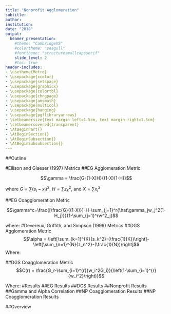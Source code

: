 ```yaml
---
title: "Nonprofit Agglomeration"
subtitle: 
author: 
institution: 
date: "2018"
output: 
  beamer_presentation:
    #theme: "CambridgeUS"
    #colortheme: "seagull"
    #fonttheme: "structuresmallcapsserif"
    slide_level: 2
    #toc: true
header-includes:
- \usetheme{Metro}
- \usepackage{xcolor}
- \usepackage{setspace}
- \usepackage{graphicx}
- \usepackage{colortbl}
- \usepackage{chngpage} 
- \usepackage{amsmath}
- \usepackage{multicol}
- \usepackage{hanging}
- \usepackage{pgflibraryarrows}
- \setbeamersize{text margin left=1.5cm, text margin right=1.5cm}
- \setbeamercovered{transparent}
- \AtBeginPart{}
- \AtBeginSection{}
- \AtBeginSubsection{}
- \AtBeginSubsubsection{}
---
```

##Outline
  \tableofcontents

#Ellison and Glaeser (1997) Metrics
##EG Agglomeration Metric

$$\gamma = \frac{G-(1-X)H}{(1-X)(1-H)}$$

where $G=\sum(s_i-x_i)^2$, $H=\sum{z_k^2}$, and $X=\sum{x_i^2}$
\begin{itemize} \itemsep1em
  \item{$z_k$ is a measure of each plant's size}
    \begin{itemize}
    \item{given by each plant's share of industry employment}
  \end{itemize}
  \item{$s_i$ is each area's share of the industry employment}
  \begin{itemize}
    \item{the sum of all $z_k$ in each area}
  \end{itemize}
  \item{$x_i$ is each area's share of overall manufacturing employment}
\end{itemize}

##EG Coagglomeration Metric

$$\gamma^c=\frac{[\frac{G}{(1-X)}]-H-\sum_{j=1}^r{\hat\gamma_jw_j^2(1-H_j)}}{1-\sum_{j=1}^rw^2_j}$$


where:
\begin{enumerate}
  \item{G is the raw concentration of employment in the group as a whole}
  \item{H is the plant size Herfindahl of the group as a whole}
  \item{$X$ is the Herfindahl of $x_i$, each area's share of overall manufacturing employment}
  \item{$\hat\gamma_j$ is the gamma of the jth industry in the group}
  \item{$w_j$ is the jth industry's employment share of the group}
  \item{$H_j$ is the plant size Herfindahl of the jth industry}
\end{enumerate}


#Devereux, Griffith, and Simpson (1999) Metrics
##DGS Agglomeration Metric
$$\alpha = \left[\sum_{k=1}^{K}{s_k^2}-(\frac{1}{K})\right]-\left[\sum_{n=1}^{N}{z_n^2}-(\frac{1}{N})\right]$$
Where:
\begin{itemize}
  \item where $K$ is the number of regions
  \item $s_k$ is each region's share of industry size
  \item $N$ is the number of firms(nonprofits)
  \item $z_n$ is each firm's share of industry size
\end{itemize}

##DGS Coagglomeration Metric
$$C(r) = \frac{G_r-\sum_{i=1}^{r}{w_i^2G_i}}{\left(1-\sum_{i=1}^{r}{w_i^2}\right)}$$

Where:
\begin{itemize}
  \item{$G_r$ is the geographic concentration of the group as a whole,}
  \item{$G_i$ is the geographic concentration of each core code in the group,}
  \item{$w_i$ is every core code's share of group revenue}
\end{itemize}

#Results
##EG Results
\begin{figure}
\centering
\includegraphics[width = 1\textwidth]{EGgamma.png}
\caption{Gamma for Manufacturing Industries, US}
  \caption*{Source: Ellison and Glaeser (1997)}
\end{figure}

##DGS Results
\begin{figure}
\centering
\includegraphics[width = 1\textwidth]{DGSmetric.png}
\caption{Alpha for Manufacturing Industries, UK}
  \caption*{Source: Devereux et al. (1999)}
\end{figure}

##Nonprofit Results
\begin{figure}
\centering
\includegraphics[width = 1\textwidth]{gammastate.jpg}
\caption{Gamma for Nonprofit Core Codes, US}
\end{figure}

##Gamma and Alpha Correlation
\begin{figure}
\centering
\includegraphics[width = 1\textwidth]{gammaalpha.jpg}
\caption{EG gamma vs DGS alpha}
\end{figure}

##NP Coagglomeration Results
\begin{figure}
\centering
\includegraphics[width = 1\textwidth]{gammacoagg.jpg}
\caption{EG coagglomeration gamma}
\end{figure}


##NP Coagglomeration Results
\begin{figure}
\centering
\includegraphics[width = 1\textwidth]{alphacoagg.jpg}
\caption{DGS coagglomeration metric}
\end{figure}

##Overview
  \tableofcontents
